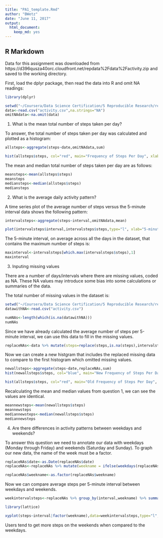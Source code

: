 ```yaml
---
title: "PA1_template.Rmd"
author: "BWetz"
date: "June 11, 2017"
output: 
  html_document: 
    keep_md: yes
---
```


## R Markdown

Data for this assignment was downloaded from https://d396qusza40orc.cloudfront.net/repdata%2Fdata%2Factivity.zip and saved to the working directory.

First, load the dplyr package, then read the data into R and omit NA readings:

```r
library(dplyr)
```

```r
setwd("~/Coursera/Data Science Certification/5 Reproducible Research/repdata_data_activity")
data<-read.csv("activity.csv",na.strings="NA")
omitNAdata<-na.omit(data)
```

1. What is the mean total number of steps taken per day?

To answer, the total number of steps taken per day was calculated and plotted as a histogram:

```r
allsteps<-aggregate(steps~date,omitNAdata,sum)

hist(allsteps$steps, col="red", main="Frequency of Steps Per Day", xlab="Steps")
```

The mean and median total number of steps taken per day are as follows:

```r
meansteps<-mean(allsteps$steps)
meansteps
mediansteps<-median(allsteps$steps)
mediansteps
```

2. What is the average daily activity pattern?

A time series plot of the average number of steps versus the 5-minute interval data shows the following pattern:

```r
intervalsteps<-aggregate(steps~interval,omitNAdata,mean)

plot(intervalsteps$interval,intervalsteps$steps,type="l", xlab="5-minute Interval", ylab="Average Steps Taken", main="Interval vs. Steps")
```

The 5-minute interval, on average across all the days in the dataset, that contains the maximum number of steps is:

```r
maxinterval<-intervalsteps[which.max(intervalsteps$steps),1]
maxinterval
```

3. Inputing missing values

There are a number of days/intervals where there are missing values, coded as NA. These NA values may introduce some bias into some calculations or summaries of the data.

The total number of missing values in the dataset is:

```r
setwd("~/Coursera/Data Science Certification/5 Reproducible Research/repdata_data_activity")
datawithNA<-read.csv("activity.csv")

numNAs<-length(which(is.na(datawithNA)))
numNAs
```

Since we have already calculated the average number of steps per 5-minute interval, we can use this data to fill in the missing values.

```r
replaceNAs<-data %>% mutate(steps=replace(steps,is.na(steps),intervalsteps$steps))
```

Now we can create a new histgram that includes the replaced missing data to compare to the first histogram which omitted missing values.

```r
newallsteps<-aggregate(steps~date,replaceNAs,sum)
hist(newallsteps$steps, col="blue", main="New Frequency of Steps Per Day", xlab="Steps")

hist(allsteps$steps, col="red", main="Old Frequency of Steps Per Day", xlab="Steps")
```

Recalculating the mean and median values from question 1, we can see the values are identical.

```r
meannewsteps<-mean(newallsteps$steps)
meannewsteps
mediannewsteps<-median(newallsteps$steps)
mediannewsteps
```

4. Are there differences in activity patterns between weekdays and weekends?

To answer this question we need to annotate our data with weekdays (Monday through Friday) and weekends (Saturday and Sunday). To graph our new data, the name of the week must be a factor.

```r
replaceNAs$date<-as.Date(replaceNAs$date)
replaceNAs<-replaceNAs %>% mutate(weekname = ifelse(weekdays(replaceNAs$date)=="Saturday"|weekdays(replaceNAs$date)=="Sunday","weekend","weekday"))

replaceNAs$weekname<-as.factor(replaceNAs$weekname)
```

Now we can compare average steps per 5-minute interval between weekdays and weekends.

```r
weekintervalsteps<-replaceNAs %>% group_by(interval,weekname) %>% summarize(steps=mean(steps))

library(lattice)

xyplot(steps~interval|factor(weekname),data=weekintervalsteps,type="l", layout=c(1,2))
```

Users tend to get more steps on the weekends when compared to the weekdays.